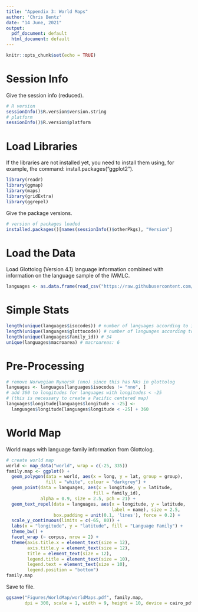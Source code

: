```yaml
---
title: "Appendix 3: World Maps"
author: 'Chris Bentz'
date: "14 June, 2021"
output:
  pdf_document: default
  html_document: default
---
```


```r
knitr::opts_chunk$set(echo = TRUE)
```

# Session Info
Give the session info (reduced).
```r
# R version
sessionInfo()$R.version$version.string
# platform
sessionInfo()$R.version$platform 
```

# Load Libraries
If the libraries are not installed yet, you need to install them using, for example, the command: install.packages("ggplot2").
```r
library(readr)
library(ggmap)
library(maps)
library(gridExtra)
library(ggrepel)
```

Give the package versions.
```r
# version of packages loaded
installed.packages()[names(sessionInfo()$otherPkgs), "Version"]
```

# Load the Data 
Load Glottolog (Version 4.1) language information combined with information on the language sample of the IWMLC.
```r
languages <- as.data.frame(read_csv("https://raw.githubusercontent.com/IWMLC/language-complexity-metrics/master/languages_metaInfo.csv"))
```

# Simple Stats
```r
length(unique(languages$isocodes)) # number of languages according to iso: 79
length(unique(languages$glottocode)) # number of languages according to glottolog: 79
length(unique(languages$family_id)) # 34
unique(languages$macroarea) # macroareas: 6
```

# Pre-Processing
```r
# remove Norwegian Nynorsk (nno) since this has NAs in glottolog
languages <- languages[languages$isocodes != "nno", ]
# add 360 to longitudes for languages with longitudes < -25 
# (this is necessary to create a Pacific centered map)
languages$longitude[languages$longitude < -25] <- 
  languages$longitude[languages$longitude < -25] + 360
```

# World Map
World maps with language family information from Glottolog.
```r
# create world map
world <- map_data("world", wrap = c(-25, 335)) 
family.map <- ggplot() + 
  geom_polygon(data = world, aes(x = long, y = lat, group = group), 
               fill = "white", colour = "darkgrey") +
  geom_point(data = languages, aes(x = longitude, y = latitude, 
                                 fill = family_id), 
             alpha = 0.9, size = 2.5, pch = 21) +
  geom_text_repel(data = languages, aes(x = longitude, y = latitude, 
                                        label = name), size = 2.5,
                  box.padding = unit(0.1, 'lines'), force = 0.2) +
  scale_y_continuous(limits = c(-65, 80)) +
  labs(x = "longitude", y = "latitude", fill = "Language Family") +
  theme_bw() +
  facet_wrap (~ corpus, nrow = 2) +
  theme(axis.title.x = element_text(size = 12),
        axis.title.y = element_text(size = 12),
        title = element_text(size = 12),
        legend.title = element_text(size = 10),
        legend.text = element_text(size = 10),
        legend.position = "bottom")
family.map
```

Save to file.
```r
ggsave("Figures/WorldMap/worldMaps.pdf", family.map, 
       dpi = 300, scale = 1, width = 9, height = 10, device = cairo_pdf)
```
